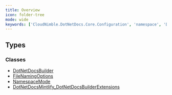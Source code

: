 ```yaml
---
title: Overview
icon: folder-tree
mode: wide
keywords: ['CloudNimble.DotNetDocs.Core.Configuration', 'namespace', 'DotNetDocsBuilder', 'FileNamingOptions', 'NamespaceMode', 'DotNetDocsMintlify_DotNetDocsBuilderExtensions']
---
```


## Types

### Classes

- [DotNetDocsBuilder](DotNetDocsBuilder.mdx)
- [FileNamingOptions](FileNamingOptions.mdx)
- [NamespaceMode](NamespaceMode.mdx)
- [DotNetDocsMintlify_DotNetDocsBuilderExtensions](DotNetDocsMintlify_DotNetDocsBuilderExtensions.mdx)

